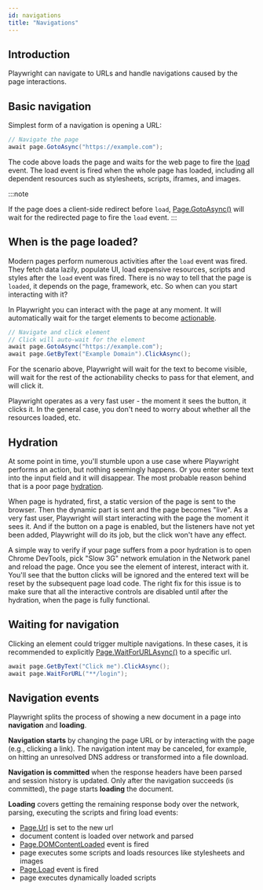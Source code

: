 ```yaml
---
id: navigations
title: "Navigations"
---
```


## Introduction

Playwright can navigate to URLs and handle navigations caused by the page interactions.

## Basic navigation

Simplest form of a navigation is opening a URL:

```csharp
// Navigate the page
await page.GotoAsync("https://example.com");
```

The code above loads the page and waits for the web page to fire the [load](https://developer.mozilla.org/en-US/docs/Web/API/Window/load_event) event. The load event is fired when the whole page has loaded, including all dependent resources such as stylesheets, scripts, iframes, and images.

:::note

If the page does a client-side redirect before `load`, [Page.GotoAsync()](/api/class-page.mdx#page-goto) will wait for the redirected page to fire the `load` event.
:::

## When is the page loaded?

Modern pages perform numerous activities after the `load` event was fired. They fetch data lazily, populate UI, load expensive resources, scripts and styles after the `load` event was fired. There is no way to tell that the page is `loaded`, it depends on the page, framework, etc. So when can you start interacting with it?

In Playwright you can interact with the page at any moment. It will automatically wait for the target elements to become [actionable](./actionability.mdx).

```csharp
// Navigate and click element
// Click will auto-wait for the element
await page.GotoAsync("https://example.com");
await page.GetByText("Example Domain").ClickAsync();
```

For the scenario above, Playwright will wait for the text to become visible, will wait for the rest of the actionability checks to pass for that element, and will click it.

Playwright operates as a very fast user - the moment it sees the button, it clicks it. In the general case, you don't need to worry about whether all the resources loaded, etc.

## Hydration

At some point in time, you'll stumble upon a use case where Playwright performs an action, but nothing seemingly happens. Or you enter some text into the input field and it will disappear. The most probable reason behind that is a poor page [hydration](https://en.wikipedia.org/wiki/Hydration_(web_development)).

When page is hydrated, first, a static version of the page is sent to the browser. Then the dynamic part is sent and the page becomes "live". As a very fast user, Playwright will start interacting with the page the moment it sees it. And if the button on a page is enabled, but the listeners have not yet been added, Playwright will do its job, but the click won't have any effect.

A simple way to verify if your page suffers from a poor hydration is to open Chrome DevTools, pick "Slow 3G" network emulation in the Network panel and reload the page. Once you see the element of interest, interact with it. You'll see that the button clicks will be ignored and the entered text will be reset by the subsequent page load code. The right fix for this issue is to make sure that all the interactive controls are disabled until after the hydration, when the page is fully functional.

## Waiting for navigation

Clicking an element could trigger multiple navigations. In these cases, it is recommended to explicitly [Page.WaitForURLAsync()](/api/class-page.mdx#page-wait-for-url) to a specific url.

```csharp
await page.GetByText("Click me").ClickAsync();
await page.WaitForURL("**/login");
```

## Navigation events

Playwright splits the process of showing a new document in a page into **navigation** and **loading**.

**Navigation starts** by changing the page URL or by interacting with the page (e.g., clicking a link). The navigation intent may be canceled, for example, on hitting an unresolved DNS address or transformed into a file download.

**Navigation is committed** when the response headers have been parsed and session history is updated. Only after the navigation succeeds (is committed), the page starts **loading** the document.

**Loading** covers getting the remaining response body over the network, parsing, executing the scripts and firing load events:
- [Page.Url](/api/class-page.mdx#page-url) is set to the new url
- document content is loaded over network and parsed
- [Page.DOMContentLoaded](/api/class-page.mdx#page-event-dom-content-loaded) event is fired
- page executes some scripts and loads resources like stylesheets and images
- [Page.Load](/api/class-page.mdx#page-event-load) event is fired
- page executes dynamically loaded scripts


[Accessibility]: /api/class-accessibility.mdx "Accessibility"
[APIRequest]: /api/class-apirequest.mdx "APIRequest"
[APIRequestContext]: /api/class-apirequestcontext.mdx "APIRequestContext"
[APIResponse]: /api/class-apiresponse.mdx "APIResponse"
[APIResponseAssertions]: /api/class-apiresponseassertions.mdx "APIResponseAssertions"
[Browser]: /api/class-browser.mdx "Browser"
[BrowserContext]: /api/class-browsercontext.mdx "BrowserContext"
[BrowserType]: /api/class-browsertype.mdx "BrowserType"
[CDPSession]: /api/class-cdpsession.mdx "CDPSession"
[CDPSessionEvent]: /api/class-cdpsessionevent.mdx "CDPSessionEvent"
[Clock]: /api/class-clock.mdx "Clock"
[ConsoleMessage]: /api/class-consolemessage.mdx "ConsoleMessage"
[Dialog]: /api/class-dialog.mdx "Dialog"
[Download]: /api/class-download.mdx "Download"
[ElementHandle]: /api/class-elementhandle.mdx "ElementHandle"
[FileChooser]: /api/class-filechooser.mdx "FileChooser"
[FormData]: /api/class-formdata.mdx "FormData"
[Frame]: /api/class-frame.mdx "Frame"
[FrameLocator]: /api/class-framelocator.mdx "FrameLocator"
[JSHandle]: /api/class-jshandle.mdx "JSHandle"
[Keyboard]: /api/class-keyboard.mdx "Keyboard"
[Locator]: /api/class-locator.mdx "Locator"
[LocatorAssertions]: /api/class-locatorassertions.mdx "LocatorAssertions"
[Mouse]: /api/class-mouse.mdx "Mouse"
[Page]: /api/class-page.mdx "Page"
[PageAssertions]: /api/class-pageassertions.mdx "PageAssertions"
[Playwright]: /api/class-playwright.mdx "Playwright"
[PlaywrightAssertions]: /api/class-playwrightassertions.mdx "PlaywrightAssertions"
[Request]: /api/class-request.mdx "Request"
[Response]: /api/class-response.mdx "Response"
[Route]: /api/class-route.mdx "Route"
[Selectors]: /api/class-selectors.mdx "Selectors"
[TimeoutError]: /api/class-timeouterror.mdx "TimeoutError"
[Touchscreen]: /api/class-touchscreen.mdx "Touchscreen"
[Tracing]: /api/class-tracing.mdx "Tracing"
[Video]: /api/class-video.mdx "Video"
[WebError]: /api/class-weberror.mdx "WebError"
[WebSocket]: /api/class-websocket.mdx "WebSocket"
[WebSocketFrame]: /api/class-websocketframe.mdx "WebSocketFrame"
[WebSocketRoute]: /api/class-websocketroute.mdx "WebSocketRoute"
[Worker]: /api/class-worker.mdx "Worker"
[Element]: https://developer.mozilla.org/en-US/docs/Web/API/element "Element"
[EvaluationArgument]: /evaluating.mdx#evaluation-argument "EvaluationArgument"
[Promise]: https://developer.mozilla.org/en-US/docs/Web/JavaScript/Reference/Global_Objects/Promise "Promise"
[iterator]: https://developer.mozilla.org/en-US/docs/Web/JavaScript/Reference/Iteration_protocols "Iterator"
[origin]: https://developer.mozilla.org/en-US/docs/Glossary/Origin "Origin"
[selector]: https://developer.mozilla.org/en-US/docs/Web/CSS/CSS_Selectors "selector"
[Serializable]: https://developer.mozilla.org/en-US/docs/Web/JavaScript/Reference/Global_Objects/JSON/stringify#Description "Serializable"
[UIEvent.detail]: https://developer.mozilla.org/en-US/docs/Web/API/UIEvent/detail "UIEvent.detail"
[UnixTime]: https://en.wikipedia.org/wiki/Unix_time "Unix Time"
[xpath]: https://developer.mozilla.org/en-US/docs/Web/XPath "xpath"

[bool]: https://docs.microsoft.com/en-us/dotnet/api/system.boolean "bool"
[Date]: https://learn.microsoft.com/en-us/dotnet/api/system.datetime "DateTime"
[double]: https://docs.microsoft.com/en-us/dotnet/api/system.double "double"
[byte]: https://docs.microsoft.com/en-us/dotnet/api/system.byte "byte"
[int]: https://docs.microsoft.com/en-us/dotnet/api/system.int32 "int"
[long]: https://docs.microsoft.com/en-us/dotnet/api/system.int64 "long"
[void]: https://docs.microsoft.com/en-us/dotnet/csharp/language-reference/builtin-types/void "void"
[string]: https://docs.microsoft.com/en-us/dotnet/api/system.string "string"
[URL]: https://nodejs.org/api/url.html "URL"
[Regex]: https://docs.microsoft.com/en-us/dotnet/api/system.text.regularexpressions.regex "Regex"

[Action]: https://docs.microsoft.com/en-us/dotnet/api/system.action-1 "Action"
[Func]: https://docs.microsoft.com/en-us/dotnet/api/system.func-2 "Func"
[IEnumerable]: https://docs.microsoft.com/en-us/dotnet/api/system.collections.ienumerable "IEnumerable"
[IReadOnlyList]: https://learn.microsoft.com/en-us/dotnet/api/system.collections.generic.ireadonlylist-1?view=net-9.0 "IReadOnlyList"
[IDictionary]: https://docs.microsoft.com/en-us/dotnet/api/system.collections.idictionary "IDictionary"
[Task]: https://docs.microsoft.com/en-us/dotnet/api/system.threading.tasks.task?view=net-5.0 "Task"
[IReadOnlyDictionary]: https://docs.microsoft.com/en-us/dotnet/api/system.collections.generic.ireadonlydictionary-2 "IReadOnlyDictionary"
[JsonElement]: https://docs.microsoft.com/en-us/dotnet/api/system.text.json.jsonelement "JsonElement"

[all available image tags]: https://mcr.microsoft.com/en-us/product/playwright/dotnet/about "all available image tags"
[Microsoft Artifact Registry]: https://mcr.microsoft.com/en-us/product/playwright/dotnet/about "Microsoft Artifact Registry"
[Dockerfile.noble]: https://github.com/microsoft/playwright-dotnet/blob/main/utils/docker/Dockerfile.noble "Dockerfile.noble"
